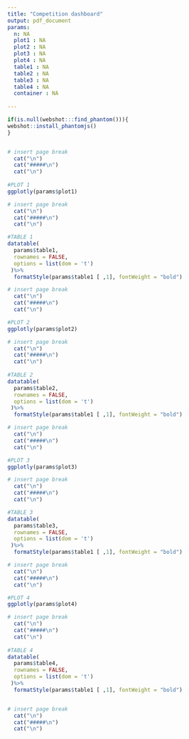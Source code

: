```yaml
---
title: "Competition dashboard"
output: pdf_document
params:
  n: NA
  plot1 : NA
  plot2 : NA
  plot3 : NA
  plot4 : NA
  table1 : NA
  table2 : NA
  table3 : NA
  table4 : NA
  container : NA
 
---
```



  
```r

if(is.null(webshot:::find_phantom())){
webshot::install_phantomjs()
} 


# insert page break
  cat("\n")
  cat("#####\n")
  cat("\n")
  
#PLOT 1  
ggplotly(params$plot1)

# insert page break
  cat("\n")
  cat("#####\n")
  cat("\n")

#TABLE 1
datatable(
  params$table1,
  rownames = FALSE, 
  options = list(dom = 't')
 )%>%
  formatStyle(params$table1 [ ,1], fontWeight = "bold")

# insert page break
  cat("\n")
  cat("#####\n")
  cat("\n")

#PLOT 2  
ggplotly(params$plot2)

# insert page break
  cat("\n")
  cat("#####\n")
  cat("\n")  
    
#TABLE 2
datatable(
  params$table2,
  rownames = FALSE, 
  options = list(dom = 't')
 )%>%
  formatStyle(params$table1 [ ,1], fontWeight = "bold")

# insert page break
  cat("\n")
  cat("#####\n")
  cat("\n")

#PLOT 3  
ggplotly(params$plot3)

# insert page break
  cat("\n")
  cat("#####\n")
  cat("\n") 

#TABLE 3
datatable(
  params$table3,
  rownames = FALSE, 
  options = list(dom = 't')
 )%>%
  formatStyle(params$table1 [ ,1], fontWeight = "bold")

# insert page break
  cat("\n")
  cat("#####\n")
  cat("\n")

#PLOT 4  
ggplotly(params$plot4)

# insert page break
  cat("\n")
  cat("#####\n")
  cat("\n") 
  
#TABLE 4
datatable(
  params$table4,
  rownames = FALSE, 
  options = list(dom = 't')
 )%>%
  formatStyle(params$table1 [ ,1], fontWeight = "bold")


# insert page break
  cat("\n")
  cat("#####\n")
  cat("\n")

```


